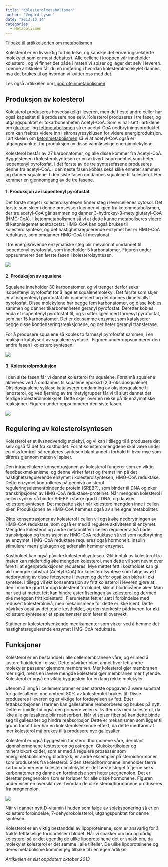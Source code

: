 ```yaml
---
title: "Kolesterolmetabolismen"
author: "Vegard Lysne"
date: "2013.10.14"
categories: 
  - Metabolismen
---
```


[Tilbake til artikkelserien om metabolismen](../../metabolismen.html)

Kolesterol er en livsviktig forbindelse, og kanskje det ernæringsrelaterte molekylet som er mest debattert. Alle cellene i kroppen vår inneholder kolesterol, og vi finner det både i maten vi spiser og lager det selv i leveren. I denne artikkelen får du en innføring i hvordan kolesterolmolekylet dannes, hva det brukes til og hvordan vi kvitter oss med det.

Les også artikkelen om [lipoproteinmetabolismen](http://www.friskogfunksjonell.no/lipoproteinmetabolismen/ "Lipoproteinmetabolismen").

## Produksjon av kolesterol

Kolesterol produseres hovedsakelig i leveren, men de fleste andre celler har også kapasitet til å produsere noe selv. Kolesterol produseres i tre faser, og utgangspunktet er tokarbonenheten Acetyl-CoA. Som vi har sett i artiklene om [glukose](http://www.friskogfunksjonell.no/glukosemetabolismen/ "Glukosemetabolismen")- og [fettmetabolismen](http://www.friskogfunksjonell.no/fettsyrenedbrytning/ "Fettsyrenedbrytning – β-oksidasjon") så er acetyl-CoA nedbrytningsproduktet som kan fraktes videre inn i sitronsyresyklusen for videre energiproduksjon. I artikkelen om [ketonmetabolismen](http://www.friskogfunksjonell.no/ketonmetabolismen/ "Ketonmetabolismen") så vi at acetyl-CoA også er utgangspunktet for produksjon av disse vannløselige energimolekylene.

Kolesterol består av 27 karbonatomer, og alle disse kommer fra Acetyl-CoA. Byggestenen i kolesterolsyntesen er en aktivert isoprenenhet som heter isopentenyl pyrofosfat. I det første av de tre syntesefasene produseres denne fra acetyl-CoA. I den neste fasen kobles seks slike enheter sammen og danner squalene. I den siste fasen omdannes squalene til kolesterol. Her kommer en gjennomgang av de tre fasene.

#### 1. Produksjon av isopentenyl pyrofosfat

Det første steget i kolesterolsyntesen finner steg i levercellenes cytosol. Det første som skjer i denne prosessen kjenner vi igjen fra ketonmetabolismen, der tre acetyl-CoA går sammen og danner 3-hydroksy-3-metylglutaryl-CoA (HMG-CoA). I ketonmetabolismen så vi at dette kunne metaboliseres videre til ketonlegemet acetoacetat. HMG-CoA kan også brukes til kolesterolsyntese, og det hastighetsregulerende enzymet her er HMG-CoA reduktase, som omdanner HMG-CoA til mevalonat.

I tre energikrevende enzymatiske steg blir mevalonat omdannet til isopentenyl pyrofosfat, som inneholder 5 karbonatomer. Figuren under oppsummerer den første fasen i kolesterolsyntesen.

![](images/clipboard-576071402.png)

#### 2. Produksjon av squalene

Squalene inneholder 30 karbonatomer, og vi trenger derfor seks isopentenyl pyrofosfat for å lage et squalenemolekyl. Det første som skjer er at isopentenyl pyrofosfat blir isomerisert og det dannes dimetylallyl pyrofosfat. Disse molekylene har begge fem karbonatomer, og disse kobles sammen og danner tikarbonenheten geranyl pyrofosfat. Deretter kobles enda et isopentenyl pyrofosfat til, og vi sitter igjen med farnesyl pyrofosfat, som har 15 karbonatomer. Det er det samme enzymet som katalyserer begge disse kondenseringsreaksjonene, og det heter geranyl transferase.

For å produsere squalene så kobles to farnesyl pyrofosfat sammen, i en reaksjon katalysert av squalene syntase.  Figuren under oppsummerer den andre fasen i kolesterolsyntesen.

![](images/clipboard-1508062870.png)

#### 3. Kolesterolproduksjon

I den siste fasen får vi dannet kolesterol fra squalene. Først må squalene aktiveres ved å omdannes til squalene epoksid (2,3-oksidosqualene). Oksidosqualene syklase katalyserer omdanning av oksidosqualene til lanosterol, og ved fjerning av tre metylgrupper får vi til slutt dannet det ferdige kolesterolmolekylet. Dette skjer over en rekke på 19 enzymatiske reaksjoner. Figuren under oppsummerer den siste fasen.

![](images/clipboard-763099285.png)

## **Regulering av kolesterolsyntesen**

Kolesterol er et livsnødvendig molekyl, og vi kan i tillegg til å produsere det selv også få det fra kostholdet. For at kolesterolmengdene skal være under en viss kontroll så reguleres syntesen blant annet i forhold til hvor mye som tilføres gjennom maten vi spiser.

Den intracellulære konsentrasjonen av kolesterol fungerer som en viktig feedbackmekanisme, og denne virker først og fremst inn på det hastighetsregulerende enzymet i kolesterolsyntesen, HMG-CoA reduktase. Dette enzymet kontrolleres på gennivå av sterol reguleringselementbindende protein (SREBP), som binder til DNA og øker transkripsjonen av HMG-CoA reduktase-proteinet. Når mengden kolesterol i cellen synker så binder SREBP i større grad til DNA, og da øker kolesterolsyntesen. Det motsatte skjer når kolesterolmengden inne i cellen øker. Produksjonen av HMG-CoA hemmes også av sine egne metabolitter.

Økte konsentrasjoner av kolesterol i cellen vil også øke nedbrytningen av HMG-CoA reduktase, som også er med å regulere aktiviteten til enzymet. Mengden kolesterol og andre metabolitter i cellen regulerer altså både transkripsjon og translasjon av HMG-CoA reduktase så vel som nedbrytning av enzymet. HMG-CoA reduktase reguleres også hormonelt. Insulin stimulerer mens glukagon og adrenalin hemmer enzymet.

Kostholdet kan også påvirke kolesterolsyntesen. Økt inntak av kolesterol fra maten kan midlertidig øke mengden kolesterol, men dette vil som nevnt over føre til at egenproduksjonen reduseres. Mye mettet fett i kostholdet kan gi økt mengde substrat (Acetyl-CoA) for kolesterolsyntese som følge av økt nedbrytning av disse fettsyrene i leveren og derfor også kan bidra til økt syntese. I tillegg vil økt konsentrasjon av fritt kolesterol i leveren gjøre at den i mindre grad tar opp kolesterol fra blodet, slik at blodnivåene øker. Man har sett at mettet fett kan hindre esterifiseringen av kolesterol og dermed øke mengden fritt kolesterol. Flerumettet fett er satt i forbindelse med redusert kolesterolnivå, men mekanismene for dette er ikke kjent. Dette påvirkes også av det totale kostholdet, og den sterkeste pådriveren for økt kolesterolsyntese er et spisemønster som fører til overvekt.

Statiner er kolesterolsenkende medikamenter som virker ved å hemme det hastighetsregulerende enzymet HMG-CoA reduktase.

## Funksjoner

Kolesterol er en bestanddel i alle cellemembranene våre, og er med å justere fluiditeten i disse. Dette påvirker blant annet hvor lett andre molekyler passerer gjennom membranen. Mer kolesterol gjør membranen mer rigid, mens en lavere mengde kolesterol gjør membranen mer flytende. Kolesterol er også en viktig byggestein for en lang rekke molekyler.

Utenom å inngå i cellemembraner er den største oppgaven å være substrat for gallesaltene, noe omtrent 80% av kolesterolet brukes til. Disse produseres i leveren og er viktige for fordøyelsen av fett. Etter fettabsorbsjonen i tarmen kan gallesaltene reabsorberes og brukes på nytt. Dette er imidlertid også den primære veien vi kvitter oss med kolesterol, da ikke alle gallesaltene blir reabsorbert. Når vi spiser fiber så kan dette binde seg til gallesalter og hindre reabsorbsjon Dette er mekanismen som ligger til grunn for at fiber har en kolesterolsenkende effekt, da dette medfører at mer kolesterol må brukes til å produsere nye gallesalter.

Kolesterol er også byggestein for steroidhormonene våre, deriblant kjønnshormonene testosteron og østrogen. Glukokortikoider og mineralokortikoider, som er med å regulere prosesser som energimetabolisme og blodtrykk, er andre eksempler på steroidhormoner som produseres fra kolesterol. Siden steroidhormonene inneholder færre karbonatomer enn kolesterolmolekylet er det første steget å fjerne seks karbonatomer og danne en forbindelse som heter pregnenolon. Det er deretter pregnenolon som er forløper for alle disse hormonene. Figuren under viser en oversikt over hvordan de ulike steroidhormonene produseres fra pregnenolon.

![](images/clipboard-3260512515.png)

Når vi danner nytt D-vitamin i huden som følge av soleksponering så er en kolesterolforbindelse, 7-dehydrokolesterol, utgangspunktet for denne syntesen.

Kolesterol er en viktig bestanddel av lipoproteinene, som er ansvarlig for å frakte fettløselige forbindelser i blodet. Når vi snakker om bra og dårlig kolesterol så er det egentlig de ulike lipoproteinene det er snakk om, da molekylet kolesterol er det samme i alle tilfeller. De ulike lipoproteinene og deres metabolisme kommer jeg tilbake til i en egen artikkel.

*Artikkelen er sist oppdatert oktober 2013*
